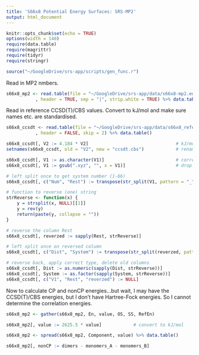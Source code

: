 ```yaml
---
title: 'S66x8 Potential Energy Surfaces: SRS-MP2'
output: html_document
---
```


```r
knitr::opts_chunk$set(echo = TRUE)
options(width = 140)
require(data.table)
require(magrittr)
require(tidyr)
require(stringr)

source("~/GoogleDrive/srs-app/scripts/gen_func.r")
```
Read in MP2 nmbers.
```r
s66x8_mp2 <- read.table(file = "~/GoogleDrive/srs-app/data/s66x8-mp2.edat"
           , header = TRUE, sep = "|", strip.white = TRUE) %>% data.table()
```

Read in reference CCSD(T)/CBS values. Convert to kJ/mol and make sure names etc. are standardised.
```r
s66x8_ccsdt <- read.table(file = "~/GoogleDrive/srs-app/data/s66x8_reference.txt"
           , header = FALSE, skip = 2) %>% data.table()

s66x8_ccsdt[, V2 := 4.184 * V2]                                 # kJ/mol
setnames(s66x8_ccsdt, old = "V2", new = "ccsdt.cbs")            # rename

s66x8_ccsdt[, V1 := as.character(V1)]                           # correct type
s66x8_ccsdt[, V1 := gsub(".xyz", "", x = V1)]                   # drop .xyz ending

# left split once to get system number (1-66)
s66x8_ccsdt[, c("Num", "Rest") := transpose(str_split(V1, pattern = "_", n = 2))]

# function to reverse (one) string
strReverse <- function(x) {
    y = strsplit(x, NULL)[[1]]
    y = rev(y)
    return(paste(y, collapse = ""))
}

# reverse the column Rest
s66x8_ccsdt[, reverzed := sapply(Rest, strReverse)]

# left split once on reversed column
s66x8_ccsdt[, c("Dist", "System") := transpose(str_split(reverzed, pattern = "_", n = 2))]

# reverse back, apply correct type, delete old columns
s66x8_ccsdt[, Dist := as.numeric(sapply(Dist, strReverse))]
s66x8_ccsdt[, System := as.factor(sapply(System, strReverse))]
s66x8_ccsdt[, c("V1", "Rest", "reverzed") := NULL]

```

Now to calculate CP and nonCP energies...but wait, I may have the CCSD(T)/CBS energies, but I don't have Hartree-Fock energies. So I cannot determine the correlation energies. 
```r
s66x8_mp2 <- gather(s66x8_mp2, En, value, OS, SS, RefEn)

s66x8_mp2[, value := 2625.5 * value]            # convert to kJ/mol

s66x8_mp2 <- spread(s66x8_mp2, Component, value) %>% data.table()

s66x8_mp2[, nonCP := dimers - monomers_A - monomers_B]
```

